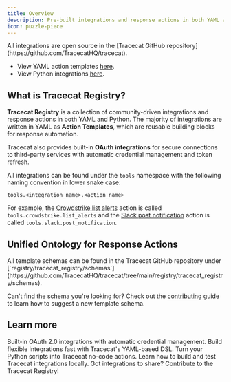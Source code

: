 ```yaml
---
title: Overview
description: Pre-built integrations and response actions in both YAML and Python.
icon: puzzle-piece
---
```



<Tip>
  All integrations are open source in the [Tracecat GitHub repository](https://github.com/TracecatHQ/tracecat).

  - View YAML action templates [here](https://github.com/TracecatHQ/tracecat/tree/main/packages/tracecat-registry/tracecat_registry/templates).
  - View Python integrations [here](https://github.com/TracecatHQ/tracecat/tree/main/registry/tracecat_registry/integrations).
</Tip>

<ContributingCTA />

## What is Tracecat Registry?

**Tracecat Registry** is a collection of community-driven integrations and response actions in both YAML and Python.
The majority of integrations are written in YAML as **Action Templates**, which are reusable building blocks for response automation.

Tracecat also provides built-in **OAuth integrations** for secure connections to third-party services with automatic credential management and token refresh.

All integrations can be found under the `tools` namespace with the following naming convention in lower snake case:

```
tools.<integration_name>.<action_name>
```

For example, the [Crowdstrike list alerts](https://github.com/TracecatHQ/tracecat/blob/main/packages/tracecat-registry/tracecat_registry/templates/detect/list_alerts/crowdstrike_alerts.yml)
action is called `tools.crowdstrike.list_alerts` and the [Slack post notification](https://github.com/TracecatHQ/tracecat/blob/main/packages/tracecat-registry/tracecat_registry/templates/notify/post_notification/slack.yml)
action is called `tools.slack.post_notification`.

## Unified Ontology for Response Actions

<Tip>
  All template schemas can be found in the Tracecat GitHub repository under [`registry/tracecat_registry/schemas`](https://github.com/TracecatHQ/tracecat/tree/main/registry/tracecat_registry/schemas).

  Can't find the schema you're looking for?
  Check out the [contributing](https://github.com/TracecatHQ/tracecat/blob/main/CONTRIBUTING.md) guide to learn how to suggest a new template schema.
</Tip>

## Learn more

<CardGroup cols={2}>
  <Card title="OAuth Integrations" icon="key" href="/integrations/oauth-integrations">
    Built-in OAuth 2.0 integrations with automatic credential management.
  </Card>
  <Card title="Action Templates" icon="file-code" href="/integrations/action-templates">
    Build flexible integrations fast with Tracecat's YAML-based DSL.
  </Card>
  <Card title="Python UDFs" icon="python" href="/integrations/python-udfs">
    Turn your Python scripts into Tracecat no-code actions.
  </Card>
  <Card title="Local Development" icon="terminal" href="/integrations/development">
    Learn how to build and test Tracecat integrations locally.
  </Card>
  <Card title="Contributing" icon="github" href="https://github.com/TracecatHQ/tracecat/blob/main/CONTRIBUTING.md">
    Got integrations to share? Contribute to the Tracecat Registry!
  </Card>
</CardGroup>
